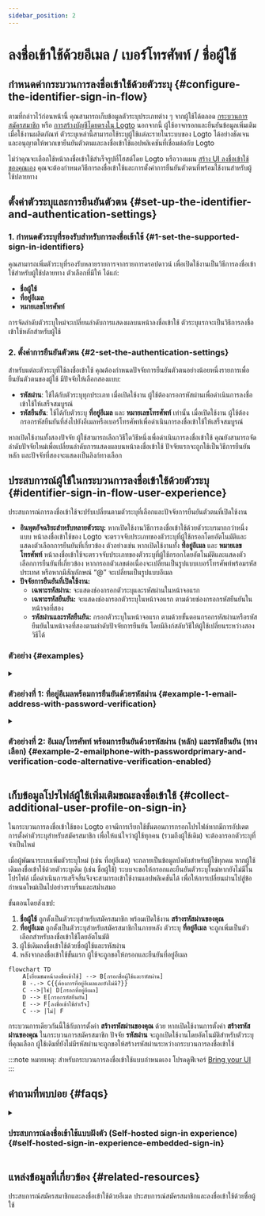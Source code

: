 ```yaml
---
sidebar_position: 2
---
```


# ลงชื่อเข้าใช้ด้วยอีเมล / เบอร์โทรศัพท์ / ชื่อผู้ใช้

## กำหนดค่ากระบวนการลงชื่อเข้าใช้ด้วยตัวระบุ \{#configure-the-identifier-sign-in-flow}

ตามที่กล่าวไว้ก่อนหน้านี้ คุณสามารถเก็บข้อมูลตัวระบุประเภทต่าง ๆ จากผู้ใช้ได้ตลอด [กระบวนการสมัครสมาชิก](/end-user-flows/sign-up-and-sign-in/sign-up) หรือ [การสร้างบัญชีโดยตรงใน Logto](/user-management/manage-users#add-users) นอกจากนี้ ผู้ใช้อาจกรอกและยืนยันข้อมูลเพิ่มเติมเมื่อใช้งานผลิตภัณฑ์ ตัวระบุเหล่านี้สามารถใช้ระบุผู้ใช้แต่ละรายในระบบของ Logto ได้อย่างชัดเจน และอนุญาตให้พวกเขายืนยันตัวตนและลงชื่อเข้าใช้แอปพลิเคชันที่เชื่อมต่อกับ Logto

ไม่ว่าคุณจะเลือกใช้หน้าลงชื่อเข้าใช้สำเร็จรูปที่โฮสต์โดย Logto หรือวางแผน [สร้าง UI ลงชื่อเข้าใช้ของคุณเอง](/customization#custom-ui) คุณจะต้องกำหนดวิธีการลงชื่อเข้าใช้และการตั้งค่าการยืนยันตัวตนที่พร้อมใช้งานสำหรับผู้ใช้ปลายทาง

## ตั้งค่าตัวระบุและการยืนยันตัวตน \{#set-up-the-identifier-and-authentication-settings}

### 1. กำหนดตัวระบุที่รองรับสำหรับการลงชื่อเข้าใช้ \{#1-set-the-supported-sign-in-identifiers}

คุณสามารถเพิ่มตัวระบุที่รองรับหลายรายการจากรายการดรอปดาวน์ เพื่อเปิดใช้งานเป็นวิธีการลงชื่อเข้าใช้สำหรับผู้ใช้ปลายทาง ตัวเลือกที่มีให้ ได้แก่:

- **ชื่อผู้ใช้**
- **ที่อยู่อีเมล**
- **หมายเลขโทรศัพท์**

การจัดลำดับตัวระบุใหม่จะเปลี่ยนลำดับการแสดงผลบนหน้าลงชื่อเข้าใช้ ตัวระบุแรกจะเป็นวิธีการลงชื่อเข้าใช้หลักสำหรับผู้ใช้

### 2. ตั้งค่าการยืนยันตัวตน \{#2-set-the-authentication-settings}

สำหรับแต่ละตัวระบุที่ใช้ลงชื่อเข้าใช้ คุณต้องกำหนดปัจจัยการยืนยันตัวตนอย่างน้อยหนึ่งรายการเพื่อยืนยันตัวตนของผู้ใช้ มีปัจจัยให้เลือกสองแบบ:

- **รหัสผ่าน**: ใช้ได้กับตัวระบุทุกประเภท เมื่อเปิดใช้งาน ผู้ใช้ต้องกรอกรหัสผ่านเพื่อดำเนินการลงชื่อเข้าใช้ให้เสร็จสมบูรณ์
- **รหัสยืนยัน**: ใช้ได้กับตัวระบุ **ที่อยู่อีเมล** และ **หมายเลขโทรศัพท์** เท่านั้น เมื่อเปิดใช้งาน ผู้ใช้ต้องกรอกรหัสยืนยันที่ส่งไปยังอีเมลหรือเบอร์โทรศัพท์เพื่อดำเนินการลงชื่อเข้าใช้ให้เสร็จสมบูรณ์

หากเปิดใช้งานทั้งสองปัจจัย ผู้ใช้สามารถเลือกวิธีใดวิธีหนึ่งเพื่อดำเนินการลงชื่อเข้าใช้ คุณยังสามารถจัดลำดับปัจจัยใหม่เพื่อเปลี่ยนลำดับการแสดงผลบนหน้าลงชื่อเข้าใช้ ปัจจัยแรกจะถูกใช้เป็นวิธีการยืนยันหลัก และปัจจัยที่สองจะแสดงเป็นลิงก์ทางเลือก

## ประสบการณ์ผู้ใช้ในกระบวนการลงชื่อเข้าใช้ด้วยตัวระบุ \{#identifier-sign-in-flow-user-experience}

ประสบการณ์การลงชื่อเข้าใช้จะปรับเปลี่ยนตามตัวระบุที่เลือกและปัจจัยการยืนยันตัวตนที่เปิดใช้งาน

- **อินพุตอัจฉริยะสำหรับหลายตัวระบุ:**
  หากเปิดใช้งานวิธีการลงชื่อเข้าใช้ด้วยตัวระบรมากกว่าหนึ่งแบบ หน้าลงชื่อเข้าใช้ของ Logto จะตรวจจับประเภทของตัวระบุที่ผู้ใช้กรอกโดยอัตโนมัติและแสดงตัวเลือกการยืนยันที่เกี่ยวข้อง ตัวอย่างเช่น หากเปิดใช้งานทั้ง **ที่อยู่อีเมล** และ **หมายเลขโทรศัพท์** หน้าลงชื่อเข้าใช้จะตรวจจับประเภทของตัวระบุที่ผู้ใช้กรอกโดยอัตโนมัติและแสดงตัวเลือกการยืนยันที่เกี่ยวข้อง หากกรอกตัวเลขต่อเนื่องจะเปลี่ยนเป็นรูปแบบเบอร์โทรศัพท์พร้อมรหัสประเทศ หรือหากมีสัญลักษณ์ “@” จะเปลี่ยนเป็นรูปแบบอีเมล
- **ปัจจัยการยืนยันที่เปิดใช้งาน:**
  - **เฉพาะรหัสผ่าน:** จะแสดงช่องกรอกตัวระบุและรหัสผ่านในหน้าจอแรก
  - **เฉพาะรหัสยืนยัน:** จะแสดงช่องกรอกตัวระบุในหน้าจอแรก ตามด้วยช่องกรอกรหัสยืนยันในหน้าจอที่สอง
  - **รหัสผ่านและรหัสยืนยัน:** กรอกตัวระบุในหน้าจอแรก ตามด้วยขั้นตอนกรอกรหัสผ่านหรือรหัสยืนยันในหน้าจอที่สองตามลำดับปัจจัยการยืนยัน โดยมีลิงก์สลับวิธีให้ผู้ใช้เปลี่ยนระหว่างสองวิธีได้

### ตัวอย่าง \{#examples}

<details>
  <summary>

### ตัวอย่างที่ 1: ที่อยู่อีเมลพร้อมการยืนยันด้วยรหัสผ่าน \{#example-1-email-address-with-password-verification}

</summary>

เพิ่ม **ที่อยู่อีเมล** เป็นตัวระบุสำหรับลงชื่อเข้าใช้และเปิดใช้งานปัจจัย **รหัสผ่าน** สำหรับการยืนยัน

<img src="/img/assets/sign-in-email-password.png" alt="Email address with password verification" />

</details>

<details>
  <summary>

### ตัวอย่างที่ 2: อีเมล/โทรศัพท์ พร้อมการยืนยันด้วยรหัสผ่าน (หลัก) และรหัสยืนยัน (ทางเลือก) \{#example-2-emailphone-with-passwordprimary-and-verification-code-alternative-verification-enabled}

</summary>

เพิ่มทั้ง **ที่อยู่อีเมล** และ **หมายเลขโทรศัพท์** เป็นตัวระบุสำหรับลงชื่อเข้าใช้
เปิดใช้งานทั้งปัจจัย **รหัสผ่าน** และ **รหัสยืนยัน** สำหรับตัวระบุทั้งสอง

<img
  src="/img/assets/sign-in-email-phone-password-verification-code.png"
  alt="Email/Phone with password and verification code verification"
/>

</details>

## เก็บข้อมูลโปรไฟล์ผู้ใช้เพิ่มเติมขณะลงชื่อเข้าใช้ \{#collect-additional-user-profile-on-sign-in}

ในกระบวนการลงชื่อเข้าใช้ของ Logto อาจมีการเรียกใช้ขั้นตอนการกรอกโปรไฟล์หากมีการอัปเดตการตั้งค่าตัวระบุสำหรับสมัครสมาชิก เพื่อให้แน่ใจว่าผู้ใช้ทุกคน (รวมถึงผู้ใช้เดิม) จะต้องกรอกตัวระบุที่จำเป็นใหม่

เมื่อผู้พัฒนาระบบเพิ่มตัวระบุใหม่ (เช่น ที่อยู่อีเมล) จะกลายเป็นข้อมูลบังคับสำหรับผู้ใช้ทุกคน หากผู้ใช้เดิมลงชื่อเข้าใช้ด้วยตัวระบุเดิม (เช่น ชื่อผู้ใช้) ระบบจะขอให้กรอกและยืนยันตัวระบุใหม่หากยังไม่มีในโปรไฟล์ เมื่อดำเนินการเสร็จสิ้นจึงจะสามารถเข้าใช้งานแอปพลิเคชันได้ เพื่อให้การเปลี่ยนผ่านไปสู่ข้อกำหนดใหม่เป็นไปอย่างราบรื่นและสม่ำเสมอ

ขั้นตอนโดยสังเขป:

1. **ชื่อผู้ใช้** ถูกตั้งเป็นตัวระบุสำหรับสมัครสมาชิก พร้อมเปิดใช้งาน **สร้างรหัสผ่านของคุณ**
2. **ที่อยู่อีเมล** ถูกตั้งเป็นตัวระบุสำหรับสมัครสมาชิกในภายหลัง ตัวระบุ **ที่อยู่อีเมล** จะถูกเพิ่มเป็นตัวเลือกสำหรับลงชื่อเข้าใช้โดยอัตโนมัติ
3. ผู้ใช้เดิมลงชื่อเข้าใช้ด้วยชื่อผู้ใช้และรหัสผ่าน
4. หลังจากลงชื่อเข้าใช้ขั้นแรก ผู้ใช้จะถูกขอให้กรอกและยืนยันที่อยู่อีเมล

```mermaid
flowchart TD
    A[เยี่ยมชมหน้าลงชื่อเข้าใช้] --> B[กรอกชื่อผู้ใช้และรหัสผ่าน]
    B -.-> C{{ต้องการที่อยู่อีเมลและยังไม่มี?}}
    C -->|ใช่| D[กรอกที่อยู่อีเมล]
    D --> E[กรอกรหัสยืนยัน]
    E --> F[ลงชื่อเข้าใช้สำเร็จ]
    C --> |ไม่| F
```

กระบวนการเดียวกันนี้ใช้กับการตั้งค่า **สร้างรหัสผ่านของคุณ** ด้วย หากเปิดใช้งานการตั้งค่า **สร้างรหัสผ่านของคุณ** ในกระบวนการสมัครสมาชิก ปัจจัย **รหัสผ่าน** จะถูกเปิดใช้งานโดยอัตโนมัติสำหรับตัวระบุที่คุณเลือก ผู้ใช้เดิมที่ยังไม่มีรหัสผ่านจะถูกขอให้สร้างรหัสผ่านระหว่างกระบวนการลงชื่อเข้าใช้

:::note
หมายเหตุ: สำหรับกระบวนการลงชื่อเข้าใช้แบบกำหนดเอง โปรดดูฟีเจอร์ [Bring your UI](/customization/bring-your-ui/)
:::

## คำถามที่พบบ่อย \{#faqs}

<details>
  <summary>

### ประสบการณ์ลงชื่อเข้าใช้แบบฝังตัว (Self-hosted sign-in experience) \{#self-hosted-sign-in-experience-embedded-sign-in}

</summary>

ขณะนี้ Logto ยังไม่รองรับ API แบบ headless สำหรับการลงชื่อเข้าใช้และสมัครสมาชิก อย่างไรก็ตาม คุณสามารถใช้ฟีเจอร์ [Bring your UI](/customization/bring-your-ui/) เพื่ออัปโหลดฟอร์มลงชื่อเข้าใช้ที่คุณออกแบบเองมายัง Logto ได้ เรายังรองรับพารามิเตอร์การลงชื่อเข้าใช้หลายแบบที่คุณสามารถใช้กรอกข้อมูลตัวระบุผู้ใช้ล่วงหน้าจากแอปของคุณ หรือเข้าสู่ระบบโดยตรงกับผู้ให้บริการโซเชียลหรือ SSO สำหรับองค์กรจากภายนอก ดูรายละเอียดเพิ่มเติมที่ [Authentication parameters](/end-user-flows/authentication-parameters/)

</details>

## แหล่งข้อมูลที่เกี่ยวข้อง \{#related-resources}

<Url href="https://www.youtube.com/watch?v=64rBXpWbScc">
  ประสบการณ์สมัครสมาชิกและลงชื่อเข้าใช้ด้วยอีเมล
</Url>

<Url href="https://www.youtube.com/watch?v=chQxCJX6e6w">
  ประสบการณ์สมัครสมาชิกและลงชื่อเข้าใช้ด้วยชื่อผู้ใช้
</Url>
